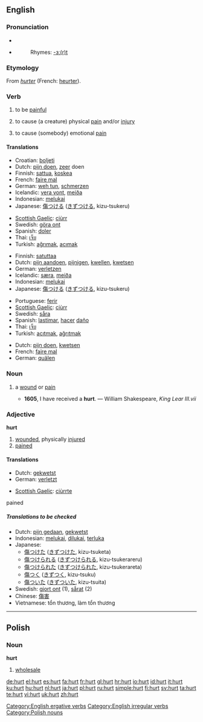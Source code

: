 {{wikipedia|dab=Hurt}}
==English==

===Pronunciation===
*{{IPA|/hɜɻt/}}
*{{audio|en-us-hurt.ogg|Audio (US)}}
*:Rhymes: [[Rhymes:English:-ɜː(r)t|-ɜː(r)t]]

===Etymology===
From {{OF.}} ''[[hurter]]'' (French: [[heurter]]).

===Verb===
{{en-verb|hurts|hurting|hurt}}

# {{intransitive}} to be [[painful]]
# {{transitive}} to cause (a creature) physical [[pain]] and/or [[injury]]
# {{transitive}} to cause (somebody) emotional [[pain]]


====Translations====
{{trans-top|to be painful}}
*Croatian: [[boljeti]]
*Dutch: [[pijn doen]], [[zeer]] doen
*Finnish: [[sattua]], [[koskea]]
*French: [[faire mal]]
*German: [[weh tun]], [[schmerzen]]
*Icelandic: [[vera vont]], [[meiða]]
*Indonesian: [[luka|melukai]]
*Japanese: [[傷つける]] ([[きずつける]], kizu-tsukeru)
{{trans-mid}}
*[[Scottish Gaelic]]: [[ciùrr]]
*Swedish: [[göra ont]]
*Spanish: [[doler]]
*Thai: [[เจ็บ]]
*Turkish: [[ağrımak]], [[acımak]]
{{trans-bottom}}

{{trans-top|to cause physical pain}}
*Finnish: [[satuttaa]]
*Dutch: [[pijn aandoen]], [[pijnigen]], [[kwellen]], [[kwetsen]]
*German: [[verletzen]]
*Icelandic: [[særa]], [[meiða]]
*Indonesian: [[luka|melukai]]
*Japanese: [[傷つける]] ([[きずつける]], kizu-tsukeru)
{{trans-mid}}
*Portuguese: [[ferir]]
*[[Scottish Gaelic]]: [[ciùrr]]
*Swedish: [[såra]]
*Spanish: [[lastimar]], [[hacer]] [[daño]]
*Thai: [[เจ็บ]]
*Turkish: [[acıtmak]], [[ağrıtmak]]
{{trans-bottom}}

{{trans-top|to cause emotional pain}}
*Dutch: [[pijn doen]], [[kwetsen]]
*French: [[faire mal]]
*German: [[quälen]]
{{trans-mid}}
{{trans-bottom}}

===Noun===
{{en-noun}}

# {{archaic}} a [[wound]] or [[pain]]
#*'''1605''', I have received a '''hurt'''. — William Shakespeare, ''King Lear III.vii''

===Adjective===
'''hurt'''

# [[wounded]], physically [[injured]]
# [[pained]]

====Translations====
{{trans-top|wounded, injured}}
*Dutch: [[gekwetst]]
*German: [[verletzt]]
{{trans-mid}}
*[[Scottish Gaelic]]: [[ciùrrte]]
{{trans-bottom}}

;pained

=====Translations to be checked=====
*Dutch: [[pijn gedaan]], [[gekwetst]]
*Indonesian: [[luka|melukai]], [[luka|dilukai]], [[luka|terluka]]
*Japanese:
** [[傷つけた]] ([[きずつけた]], kizu-tsuketa)
** [[傷つけられる]] ([[きずつけられる]], kizu-tsukerareru)
** [[傷つけられた]] ([[きずつけられた]], kizu-tsukerareta)
** [[傷つく]] ([[きずつく]], kizu-tsuku)
** [[傷ついた]] ([[きずついた]], kizu-tsuita)
*Swedish: [[gjort ont]] (1), [[sårat]] (2)
*Chinese: [[傷害]] 
*Vietnamese: tổn thương, làm tổn thương

[[Category:English ergative verbs]]
[[Category:English irregular verbs]]

----

==Polish==

===Noun===
'''hurt'''

# [[wholesale]]

[[Category:Polish nouns]]

[[de:hurt]]
[[el:hurt]]
[[es:hurt]]
[[fa:hurt]]
[[fr:hurt]]
[[gl:hurt]]
[[hr:hurt]]
[[io:hurt]]
[[id:hurt]]
[[it:hurt]]
[[ku:hurt]]
[[hu:hurt]]
[[nl:hurt]]
[[ja:hurt]]
[[pl:hurt]]
[[ru:hurt]]
[[simple:hurt]]
[[fi:hurt]]
[[sv:hurt]]
[[ta:hurt]]
[[te:hurt]]
[[vi:hurt]]
[[uk:hurt]]
[[zh:hurt]]
